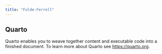 ```yaml
---
title: "Fulde-Ferrell"
---
```


## Quarto

Quarto enables you to weave together content and executable code into a finished document. To learn more about Quarto see <https://quarto.org>.
